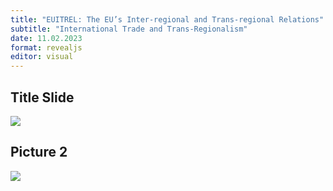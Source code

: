 ```yaml
---
title: "EUITREL: The EU’s Inter-regional and Trans-regional Relations"
subtitle: "International Trade and Trans-Regionalism"
date: 11.02.2023
format: revealjs
editor: visual
---
```


## Title Slide

![](/lecture/images/2023-2024 Autumn/Ali Arı 2023 Autumn/ALİ ARI 5.png)

## Picture 2

![](/lecture/images/2023-2024 Autumn/Ali Arı 2023 Autumn/WhatsApp Image 2023-12-10 at 1.23.35 AM.jpeg)
